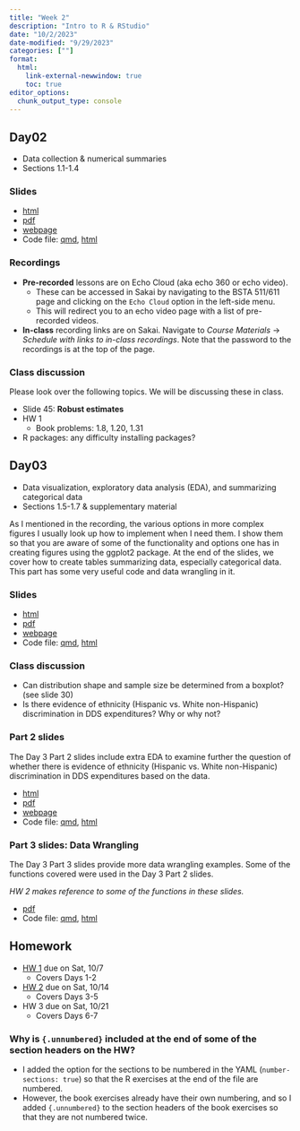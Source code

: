 ```yaml
---
title: "Week 2"
description: "Intro to R & RStudio"
date: "10/2/2023"
date-modified: "9/29/2023"
categories: [""]
format: 
  html:
    link-external-newwindow: true
    toc: true
editor_options: 
  chunk_output_type: console
---
```




## Day02 

* Data collection & numerical summaries
* Sections 1.1-1.4

### Slides

* [html](../slides/Day02_bsta511.qmd)
* [pdf](https://drive.google.com/drive/folders/1I5-e1Dbso2jBYm5oIbMV0FqdpM-0q8pn)
* [webpage](../slides_md/Day02_bsta511_md.qmd)
* Code file: [qmd](https://github.com/niederhausen/BSTA_511_F23/blob/main/slides_code/Day02_bsta511_code.qmd), [html](../slides_code/Day02_bsta511_code.qmd)

### Recordings

* __Pre-recorded__ lessons are on Echo Cloud (aka echo 360 or echo video).
    * These can be accessed in Sakai by navigating to the BSTA 511/611 page and clicking on the `Echo Cloud` option in the left-side menu. 
    * This will redirect you to an echo video page with a list of pre-recorded videos.
* __In-class__ recording links are on Sakai. Navigate to _Course Materials_ -> _Schedule with links to in-class recordings_. Note that the password to the recordings is at the top of the page.  

### Class discussion

Please look over the following topics. We will be discussing these in class. 

* Slide 45: __Robust estimates__
* HW 1 
    * Book problems: 1.8, 1.20, 1.31
* R packages: any difficulty installing packages?

## Day03 

* Data visualization, exploratory data analysis (EDA), and summarizing categorical data
* Sections 1.5-1.7 & supplementary material

:::{.callout-note}
As I mentioned in the recording, the various options in more complex figures I usually look up how to implement when I need them. I show them so that you are aware of some of the functionality and options one has in creating figures using the ggplot2 package. At the end of the slides, we cover how to create tables summarizing data, especially categorical data. This part has some very useful code and data wrangling in it.
:::


### Slides

* [html](../slides/Day03_bsta511.qmd)
* [pdf](https://drive.google.com/drive/folders/1I5-e1Dbso2jBYm5oIbMV0FqdpM-0q8pn)
* [webpage](../slides_md/Day03_bsta511_md.qmd)
* Code file: [qmd](https://github.com/niederhausen/BSTA_511_F23/blob/main/slides_code/Day03_bsta511_code.qmd), [html](../slides_code/Day03_bsta511_code.qmd)

### Class discussion

* Can distribution shape and sample size be determined from a boxplot? (see slide 30)
* Is there evidence of ethnicity (Hispanic vs. White non-Hispanic) discrimination in DDS expenditures? Why or why not?

### Part 2 slides

The Day 3 Part 2 slides include extra EDA to examine further the question of whether there is evidence of ethnicity (Hispanic vs. White non-Hispanic) discrimination in DDS expenditures based on the data.

* [html](../slides/Day03_bsta511_part2.qmd)
* [pdf](https://drive.google.com/drive/folders/1I5-e1Dbso2jBYm5oIbMV0FqdpM-0q8pn)
* [webpage](../slides_md/Day03_bsta511_md_part2.qmd)
* Code file: [qmd](https://github.com/niederhausen/BSTA_511_F23/blob/main/slides_code/Day03_bsta511_code_part2.qmd), [html](../slides_code/Day03_bsta511_code_part2.qmd)


### Part 3 slides: Data Wrangling

The Day 3 Part 3 slides provide more data wrangling examples. Some of the functions covered were used in the Day 3 Part 2 slides. 

_HW 2 makes reference to some of the functions in these slides._

* [pdf](https://drive.google.com/drive/folders/1I5-e1Dbso2jBYm5oIbMV0FqdpM-0q8pn)
* Code file: [qmd](https://github.com/niederhausen/BSTA_511_F23/blob/main/slides_code/Day03_bsta511_part3_data_wrangling.qmd), [html](../slides_code/Day03_bsta511_part3_data_wrangling.qmd)

## Homework

* [HW 1](../homework/HW_1_F23_bsta511.qmd) due on Sat, 10/7
    * Covers Days 1-2
* [HW 2](../homework/HW_2_F23_bsta511.qmd) due on Sat, 10/14
    * Covers Days 3-5
* HW 3 due on Sat, 10/21
    * Covers Days 6-7

### Why is `{.unnumbered}` included at the end of some of the section headers on the HW?

* I added the option for the sections to be numbered in the YAML (`number-sections: true`) so that the R exercises at the end of the file are numbered. 
* However, the book exercises already have their own numbering, and so I added `{.unnumbered}` to the section headers of the book exercises so that they are not numbered twice. 

